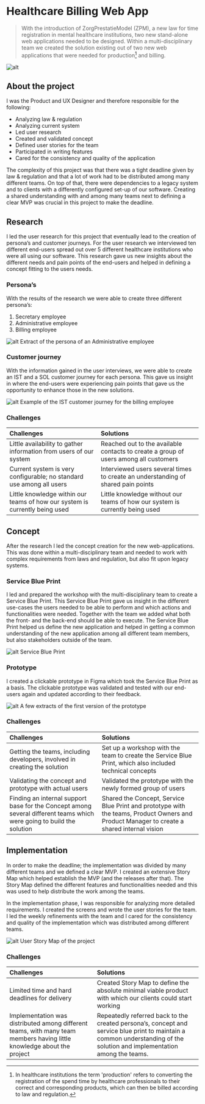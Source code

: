 # Healthcare Billing Web App 

>With the introduction of ZorgPrestatieModel (ZPM), a new law for time registration in mental healthcare
institutions, two new stand-alone web applications needed to be designed.
Within a
 multi-disciplinary team we created the solution existing out of two new web applications that were needed
  for
 production[^1] and billing.

![alt](./health_top.png "text on mouseover")

## About the project
I was the Product and UX Designer and therefore responsible for the following:

- Analyzing law & regulation
- Analyzing current system
- Led user research
- Created and validated concept
- Defined user stories for the team
- Participated in writing features
- Cared for the consistency and quality of the application

The complexity of this project was that there was a tight deadline given by law & regulation and that a lot of work had to be distributed among many different teams. On top of that, there were dependencies to a legacy system and to clients with a differently configured set-up of our software.
Creating a shared understanding with and among many teams next to defining a clear MVP was crucial in this project to make the deadline.

## Research
I led the user research for this project that eventually lead to the creation of persona’s and customer journeys. For the user research we interviewed ten different end-users spread out over 5 different healthcare institutions who were all using our software.
This research gave us new insights about the different needs and pain points of the end-users and helped in defining a concept fitting to the users needs.

### Persona’s

With the results of the research we were able to create three different persona’s:

1. Secretary employee
2. Administrative employee
3. Billing employee

![alt](./Administratief_medewerker.png "text on mouseover")
Extract of the persona of an Administrative employee

### Customer journey
With the information gained in the user interviews, we were able to create an IST and a SOL customer journey for each persona. This gave us insight in where the end-users were experiencing pain points that gave us the opportunity to enhance those in the new solutions.

![alt](./Facturering.png "text on mouseover")
Example of the IST customer journey for the billing employee

### Challenges
 |Challenges|Solutions|
 |:-------------|:-------|
 |Little availability to gather information from users of our system|Reached out to the available contacts to create a group of users among all customers|
 |Current system is very configurable; no standard use among all users|Interviewed users several times to create an understanding of shared pain points|
 |Little knowledge within our teams of how our system is currently being used|Little knowledge without our teams of how our system is currently being used|

 [^1]: In healthcare institutions the term 'production' refers to converting the registration of the spend time by
 healthcare professionals to their correct and corresponding products, which can then be billed according to law and
 regulation.

 ## Concept
 After the research I led the concept creation for the new web-applications. This was done within a multi-disciplinary team and needed to work with complex requirements from laws and regulation, but also fit upon legacy systems.

 ### Service Blue Print

 I led and prepared the workshop with the multi-disciplinary team to create a Service Blue Print. This Service Blue Print gave us insight in the different use-cases the users needed to be able to perform and which actions and functionalities were needed. Together with the team we added what both the front- and the back-end should be able to execute.
 The Service Blue Print helped us define the new application and helped in getting a common understanding of the new application among all different team members, but also stakeholders outside of the team.

![alt](./Service_Blue_Print.png "text on mouseover")
Service Blue Print

 ### Prototype

 I created a clickable prototype in Figma which took the Service Blue Print as a basis.
 The clickable prototype was validated and tested with our end-users again and updated according to their feedback.

![alt](./Prototype_screens.png "text on mouseover")
A few extracts of the first version of the prototype

 ### Challenges
  |Challenges|Solutions|
  |:-------------|:-------|
  |Getting the teams, including developers, involved in creating the solution|Set up a workshop with the team to create the Service Blue Print, which also included technical concepts|
  |Validating the concept and prototype with actual users|Validated the prototype with the newly formed group of users|
  |Finding an internal support base for the Concept among several different teams which were going to build the solution|Shared the Concept, Service Blue Print and prototype with the teams, Product Owners and Product Manager to create a shared internal vision|

  ## Implementation

  In order to make the deadline; the implementation was divided by many different teams and we defined a clear MVP. I created an extensive Story Map which helped establish the MVP (and the releases after that). The Story Map defined the different features and functionalities needed and this was used to help distribute the work among the teams.

  In the implementation phase, I was responsible for analyzing more detailed requirements. I created the screens and wrote the user stories for the team. I led the weekly refinements with the team and I cared for the consistency and quality of the implementation which was distributed among different teams.

![alt](./userstory.png "text on mouseover")
User Story Map of the project

### Challenges
|Challenges|Solutions|
|:-------------|:-------|
|Limited time and hard deadlines for delivery|Created Story Map to define the absolute minimal viable product with which our clients could start working|
|Implementation was distributed among different teams, with many team members having little knowledge about the project|Repeatedly referred back to the created persona’s, concept and service blue print to maintain a common understanding of the solution and implementation among the teams.|